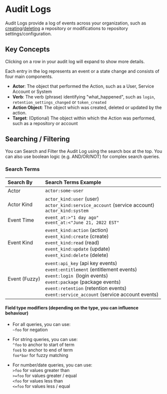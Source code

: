 
# Audit Logs

Audit Logs provide a log of events across your organization, such as [creating](doc:create-a-repository)/[deleting](ref:repos_delete) a repository or modifications to repository settings/configuration. 

<BlockImage src={imgiPad_Pro} alt="Audit Logs"></BlockImage>

## Key Concepts

Clicking on a row in your audit log will expand to show more details.

<BlockImage src={imgiPad_Pro_1} alt="Expanded log entry"></BlockImage>

Each entry in the log represents an event or a state change and consists of four main components.

- **Actor**: The object that performed the Action, such as a User, Service Account or System
- **Verb**: The verb (phrase) identifying "what_happened", such as `login`, `retention_settings_changed` or `token_created`
- **Action Object**: The object which was created, deleted or updated by the action.
- **Target**: (Optional) The object within which the Action was performed, such as a repository or account

## Searching / Filtering

You can Search and Filter the Audit Log using the search box at the top. You can also use boolean logic (e.g. AND/OR/NOT) for complex search queries.

### Search Terms

|Search By|Search Terms Example|
|:--|:--|
|Actor|`actor:some-user`|
|Actor Kind|`actor_kind:user` (user) <br />`actor_kind:service_account` (service account) <br />`actor_kind:system`|"
|Event Time|`event_at:>"1 day ago"` <br /> `event_at:<"June 21, 2022 EST"`|
|Event Kind|`event_kind:action` (action) <br /> `event_kind:create` (create) <br />`event_kind:read` (read) <br />`event_kind:update` (update) <br />`event_kind:delete` (delete) <br />|
|Event (Fuzzy)|`event:api_key` (api key events) <br />`event:entitlement` (entitlement events) <br />`event:login `(login events) <br />`event:package` (package events) <br />`event:retention` (retention events) <br />`event:service_account` (service account events)|

#### Field type modifiers (depending on the type, you can influence behaviour)

- For all queries, you can use:  
  `~foo` for negation

- For string queries, you can use:  
  `^foo` to anchor to start of term  
  `foo$` to anchor to end of term  
  `foo*bar` for fuzzy matching

- For number/date queries, you can use:  
  `>foo` for values greater than  
  `>=foo` for values greater / equal  
  `<foo` for values less than  
  `<=foo` for values less / equal
